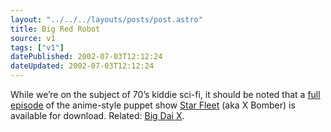 ```yaml
---
layout: "../../../layouts/posts/post.astro"
title: Big Red Robot
source: v1
tags: ["v1"]
datePublished: 2002-07-03T12:12:24
dateUpdated: 2002-07-03T12:12:24
---
```


While we&#8217;re on the subject of 70&#8217;s kiddie sci-fi, it should be noted that a [full episode][1] of the anime-style puppet show [Star Fleet][2] (aka X Bomber) is available for download. Related: [Big Dai X][3].

[1]: http://www.sfxb.co.uk/ivs/stftvideos.html "Star Fleet: Episode 4 (Windows Media)"
[2]: http://www.sfxb.co.uk/ "Star Fleet X Bomber homepage"
[3]: http://www.bigdaix.com/ "Big Dai X"
